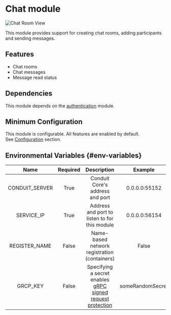 # Chat module

![Chat Room View](/v0.14/modules/chat/admin/room_view.png)

This module provides support for creating chat rooms, adding participants and sending messages.

## Features

- Chat rooms
- Chat messages
- Message read status

## Dependencies

This module depends on the [authentication](../authentication/authentication.mdx) module.

## Minimum Configuration

This module is configurable. All features are enabled by default.<br />
See [Configuration](config.mdx) section.

## Environmental Variables {#env-variables}

|  Name          | Required |  Description                                  |  Example      |
| :------------: | :------: | :-------------------------------------------: | :-----------: |
| CONDUIT_SERVER |  True    | Conduit Core's address and port               | 0.0.0.0:55152 |
| SERVICE_IP     |  True    | Address and port to listen to for this module | 0.0.0.0:56154 |
| REGISTER_NAME  |  False   | Name-based network registration (containers)  | False         |
| GRCP_KEY       |  False   | Specifying a secret enables [gRPC signed request protection](../../core#grpc-request-protection) | someRandomSecret |
